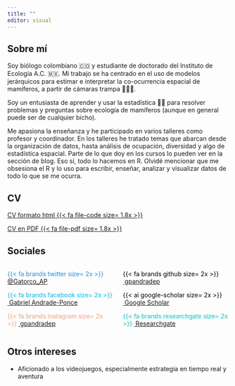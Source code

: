 ```yaml
---
title: ""
editor: visual
---
```


## Sobre mí

Soy biólogo colombiano 🇨🇴 y estudiante de doctorado del Instituto de Ecología A.C. 🇲🇽. Mi trabajo se ha centrado en el uso de modelos jerárquicos para estimar e interpretar la co-ocurrencia espacial de mamíferos, a partir de cámaras trampa 🐺🐱🐇.

Soy un entusiasta de aprender y usar la estadística 👨‍💻 para resolver problemas y preguntas sobre ecología de mamíferos (aunque en general puede ser de cualquier bicho).

Me apasiona la enseñanza y he participado en varios talleres como profesor y coordinador. En los talleres he tratado temas que abarcan desde la organización de datos, hasta análisis de ocupación, diversidad y algo de estadística espacial. Parte de lo que doy en los cursos lo pueden ver en la sección de blog. Eso sí, todo lo hacemos en R. Olvidé mencionar que me obsesiona el R y lo uso para escribir, enseñar, analizar y visualizar datos de todo lo que se me ocurra.

## CV

[CV formato html {{< fa file-code size= 1.8x >}}](https://htmlpreview.github.io/?https://raw.githubusercontent.com/gpandradep/CV/master/cv.html)

[CV en PDF {{< fa file-pdf size= 1.8x >}}](https://github.com/gpandradep/CV/raw/master/Gabriel%20Andrade%20Ponce%E2%80%99s%20CV.pdf)

## Sociales

:::: {.columns}

::: {.column width="50%"}

<span style="color:Dodgerblue">{{< fa brands twitter size= 2x >}} </span> [\@Gatorco_AP](https://twitter.com/Gatorco_AP)

<span style="color:DeepSkyBlue">{{< fa brands facebook size= 2x >}} </span> [\ Gabriel Andrade-Ponce](https://www.facebook.com/patrick.l.ponce)

<span style="color:LightSalmon">{{< fa brands instagram size= 2x >}} </span> [\ gpandradep](https://www.instagram.com/gatorcandrade/)
:::

::: {.column width="50%"}

<span style="color:black">{{< fa brands github size= 2x >}} </span> [\ gpandradep](https://github.com/gpandradep)

<span style="color:black">{{< ai google-scholar size= 2x >}} </span> [\ Google Scholar](https://scholar.google.com.mx/citations?user=tu7S2ZAAAAAJ&hl=es)

<span style="color:DarkTurquoise">{{< fa brands researchgate size= 2x >}} </span> [\ Researchgate](https://www.researchgate.net/profile/Gabriel-Andrade-Ponce)
:::
::::



## Otros intereses

-   Aficionado a los videojuegos, especialmente estrategia en tiempo real y aventura
